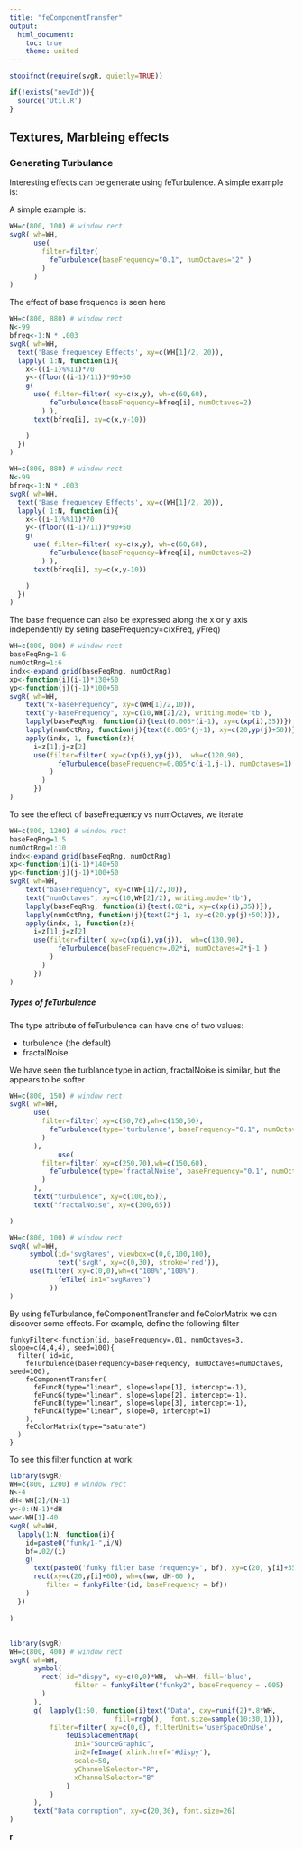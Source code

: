 ```yaml
---
title: "feComponentTransfer"
output:
  html_document:
    toc: true
    theme: united
---
```



```r
stopifnot(require(svgR, quietly=TRUE))
```

```r
if(!exists("newId")){
  source('Util.R')
}
```

## Textures, Marbleing effects 

### Generating Turbulance

Interesting effects can be generate using feTurbulence. A simple example is:


A simple example is:

```r
WH=c(800, 100) # window rect
svgR( wh=WH,
      use(
        filter=filter(
          feTurbulence(baseFrequency="0.1", numOctaves="2" ) 
        )
      )
)
```

The effect of base frequence is seen here

```r
WH=c(800, 880) # window rect
N<-99
bfreq<-1:N * .003
svgR( wh=WH,
  text('Base frequencey Effects', xy=c(WH[1]/2, 20)),
  lapply( 1:N, function(i){
    x<-((i-1)%%11)*70
    y<-(floor((i-1)/11))*90+50
    g(
      use( filter=filter( xy=c(x,y), wh=c(60,60),
          feTurbulence(baseFrequency=bfreq[i], numOctaves=2) 
        ) ),
      text(bfreq[i], xy=c(x,y-10))

    )
  })
)
```


```r
WH=c(800, 880) # window rect
N<-99
bfreq<-1:N * .003
svgR( wh=WH,
  text('Base frequencey Effects', xy=c(WH[1]/2, 20)),
  lapply( 1:N, function(i){
    x<-((i-1)%%11)*70
    y<-(floor((i-1)/11))*90+50
    g(
      use( filter=filter( xy=c(x,y), wh=c(60,60),
          feTurbulence(baseFrequency=bfreq[i], numOctaves=2) 
        ) ),
      text(bfreq[i], xy=c(x,y-10))

    )
  })
)
```

The base frequence can also be expressed along the x or y axis independently by seting baseFrequency=c(xFreq, yFreq)

```r
WH=c(800, 800) # window rect
baseFeqRng=1:6
numOctRng=1:6
indx<-expand.grid(baseFeqRng, numOctRng)
xp<-function(i)(i-1)*130+50
yp<-function(j)(j-1)*100+50
svgR( wh=WH,
    text("x-baseFrequency", xy=c(WH[1]/2,10)),
    text("y-baseFrequency", xy=c(10,WH[2]/2), writing.mode='tb'),
    lapply(baseFeqRng, function(i){text(0.005*(i-1), xy=c(xp(i),35))}),
    lapply(numOctRng, function(j){text(0.005*(j-1), xy=c(20,yp(j)+50))}),
    apply(indx, 1, function(z){
      i=z[1];j=z[2]
      use(filter=filter( xy=c(xp(i),yp(j)),  wh=c(120,90),
            feTurbulence(baseFrequency=0.005*c(i-1,j-1), numOctaves=1) 
          )
        ) 
      })
)
```


To see the effect of baseFrequency vs numOctaves, we iterate


```r
WH=c(800, 1200) # window rect
baseFeqRng=1:5
numOctRng=1:10
indx<-expand.grid(baseFeqRng, numOctRng)
xp<-function(i)(i-1)*140+50
yp<-function(j)(j-1)*100+50
svgR( wh=WH,
    text("baseFrequency", xy=c(WH[1]/2,10)),
    text("numOctaves", xy=c(10,WH[2]/2), writing.mode='tb'),
    lapply(baseFeqRng, function(i){text(.02*i, xy=c(xp(i),35))}),
    lapply(numOctRng, function(j){text(2*j-1, xy=c(20,yp(j)+50))}),
    apply(indx, 1, function(z){
      i=z[1];j=z[2]
      use(filter=filter( xy=c(xp(i),yp(j)),  wh=c(130,90),
            feTurbulence(baseFrequency=.02*i, numOctaves=2*j-1 )
          )
        ) 
      })
)
```

##### Types of feTurbulence

The type attribute of feTurbulence can have one of two values:

- turbulence (the default)
- fractalNoise

We have seen the turblance type in action, fractalNoise is similar, but the appears to be softer


```r
WH=c(800, 150) # window rect
svgR( wh=WH,
      use(
        filter=filter( xy=c(50,70),wh=c(150,60),
          feTurbulence(type='turbulence', baseFrequency="0.1", numOctaves="2" ) 
        )
      ),
            use(
        filter=filter( xy=c(250,70),wh=c(150,60),
          feTurbulence(type='fractalNoise', baseFrequency="0.1", numOctaves="2" ) 
        )
      ),
      text("turbulence", xy=c(100,65)),
      text("fractalNoise", xy=c(300,65))

)
```


```r
WH=c(800, 100) # window rect
svgR( wh=WH,
     symbol(id='svgRaves', viewbox=c(0,0,100,100),
            text('svgR', xy=c(0,30), stroke='red')),
     use(filter( xy=c(0,0),wh=c("100%","100%"),
            feTile( in1="svgRaves")
          ))
)
```


By using feTurbulance, feComponentTransfer and feColorMatrix we can discover some  effects.  For example, define the following filter

```
funkyFilter<-function(id, baseFrequency=.01, numOctaves=3, slope=c(4,4,4), seed=100){
  filter( id=id, 
    feTurbulence(baseFrequency=baseFrequency, numOctaves=numOctaves, seed=100),
    feComponentTransfer(
      feFuncR(type="linear", slope=slope[1], intercept=-1),
      feFuncG(type="linear", slope=slope[2], intercept=-1),
      feFuncB(type="linear", slope=slope[3], intercept=-1),
      feFuncA(type="linear", slope=0, intercept=1)
    ),
    feColorMatrix(type="saturate") 
  )
} 
```

To see this filter function at work:
```r
library(svgR)
WH=c(800, 1200) # window rect
N<-4
dH<-WH[2]/(N+1)
y<-0:(N-1)*dH
ww<-WH[1]-40
svgR( wh=WH,
  lapply(1:N, function(i){
    id=paste0("funky1-",i/N)
    bf=.02/(i)
    g(
      text(paste0('funky filter base frequency=', bf), xy=c(20, y[i]+35) ),
      rect(xy=c(20,y[i]+60), wh=c(ww, dH-60 ), 
         filter = funkyFilter(id, baseFrequency = bf))
    )      
  })
    
)
```

##
```r
library(svgR)
WH=c(800, 400) # window rect
svgR( wh=WH, 
      symbol( 
        rect( id="dispy", xy=c(0,0)*WH,  wh=WH, fill='blue',
                filter = funkyFilter("funky2", baseFrequency = .005)
        )
      ),
      g(  lapply(1:50, function(i)text("Data", cxy=runif(2)*.8*WH, 
                          fill=rrgb(),  font.size=sample(10:30,1))),
          filter=filter( xy=c(0,0), filterUnits='userSpaceOnUse',
              feDisplacementMap(
                in1="SourceGraphic",
                in2=feImage( xlink.href='#dispy'),
                scale=50,
                yChannelSelector="R",
                xChannelSelector="B"
              )
          )
      ),
      text("Data corruption", xy=c(20,30), font.size=26)
)
```





<b>r<br>





